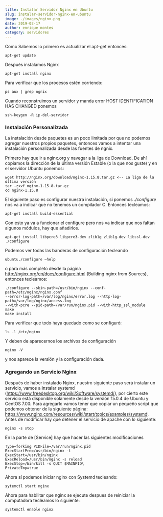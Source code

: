 ```yaml
---
title: Instalar Servidor Nginx en Ubuntu
slug: instalar-servidor-nginx-en-ubuntu
image: ./images/nginx.png
date: 2019-02-17
author: enrique montes
category: servidores
---
```


Como Sabemos lo primero es actualizar el apt-get entonces:

```ubuntu
apt-get update
```

Después instalamos Nginx

```ubuntu
apt-get install nginx
```

Para verificar que los procesos estén corriendo:

```ubuntu
ps aux | grep ngnix
```

Cuando reconstruimos un servidor y manda error HOST IDENTIFICATION HAS CHANGED ponemos

```ubuntu
ssh-keygen -R ip-del-servidor
```

### Instalación Personalizada

La instalación desde paquetes es un poco limitada por que no podemos agregar nuestros propios paquetes, entonces vamos a intentar una instalación personalizada desde las fuentes de ngnix.

Primero hay que ir a nginx.org y navegar a la liga de Download. De ahí copiamos la dirección de la última versión Estable (o la que nos guste) y en el servidor Ubuntu ponemos:

```ubuntu
wget http://nginx.org/download/nginx-1.15.8.tar.gz <-- La liga de la última versión
tar -zxvf nginx-1.15.8.tar.gz
cd nginx-1.15.8
```

El siguiente paso es configurar nuestra instalación, si ponemos _./configure_ nos va a indicar que no tenemos un compilador C. Entonces tecleamos:

```ubuntu
apt-get install build-essential
```

Con esto ya va a funcionar el configure pero nos va indicar que nos faltan algunos módulos, hay que añadirlos.

```ubuntu
apt-get install libpcre3 libpcre3-dev zlib1g zlib1g-dev libssl-dev
./configure
```

Podemos ver todas las banderas de configuración tecleando

```ubuntu
ubuntu./configure –help
```

o para más completo desde la página http://nginx.org/en/docs/configure.html (Building nginx from Sources), entonces tecleamos:

```ubuntu
./configure --sbin-path=/usr/bin/nginx --conf-path=/etc/nginx/nginx.conf
--error-log-path=/var/log/nginx/error.log --http-log-path=/var/log/nginx/access.log
--with-pcre --pid-path=/var/run/nginx.pid --with-http_ssl_module
make
make install
```

Para verificar que todo haya quedado como se configuró:

```ubuntu
ls -l /etc/nginx
```

Y deben de aparecernos los archivos de configuración

```ubuntu
nginx -V
```

y nos aparece la versión y la configuración dada.

### Agregando un Servicio Nginx

Después de haber instalado Nginx, nuestro siguiente paso será instalar un servicio, vamos a instalar systemd (https://www.freedesktop.org/wiki/Software/systemd/), por cierto este servicio está disponible solamente desde la versión 15.0.4 de Ubuntu y CentOS 7.00.
Para agregarlo vamos tener que copiar un pequeño script que podemos obtener de la siguiente página: https://www.nginx.com/resources/wiki/start/topics/examples/systemd.
Antes de modificar hay que detener el servicio de apache con lo siguiente:

```ubuntu
nginx -s stop
```

En la parte de [Service] hay que hacer las siguientes modificaciones

```[Service]
Type=forking PIDFile=/var/run/nginx.pid
ExecStartPre=/usr/bin/nginx -t
ExecStart=/usr/bin/nginx
ExecReload=/usr/bin/nginx -s reload
ExecStop=/bin/kill -s QUIT $MAINPID\
PrivateTmp=true
```

Ahora sí podemos iniciar nginx con Systemd tecleando:

```ubuntu
sytemctl start nginx
```

Ahora para habilitar que nginx se ejecute despues de reiniciar la computadora tecleamos lo siguiente:

```ubuntu
systemctl enable nginx
```
